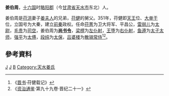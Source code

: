 '''姜伯周'''，[[十六国|十六国]]时[[略阳郡|略阳郡]]（今[[甘肃省|甘肃省]][[天水市|天水市]]东北）人。

姜伯周是[[苻洪|苻洪]]妻子[[姜夫人|姜夫人]]的兄弟，[[苻健|苻健]]的舅父。351年，苻健即[[天王_(君主)|天王]]位、[[大单于|大单于]]位，立国号为大秦，建立[[前秦|前秦]]政权。任命[[苻菁|苻菁]]为卫大将军、平昌公，[[雷弱儿|雷弱儿]]为[[太尉|太尉]]，[[毛貴_(前秦)|毛贵]]为[[司空|司空]]，姜伯周为'''[[尚书令|尚书令]]'''，[[梁楞|梁楞]]为[[左仆射|左仆射]]，[[王堕|王堕]]为[[右仆射|右仆射]]，[[鱼遵|鱼遵]]为[[太子太师|太子太师]]，[[强平|强平]]为[[太傅|太傅]]，[[段纯|段纯]]为[[太保|太保]]，[[吕婆楼|吕婆楼]]为[[散骑常侍|散骑常侍]]<ref>《[[晋书|晋书]]·苻健载记》</ref><ref>《[[资治通鉴|资治通鉴]]·第九十九卷·晋纪二十一》</ref>。
== 參考資料 ==
{{reflist}}

[[Category:前秦官员|J]]
[[Category:天水人|J]]
[[Category:姜姓|B]]
[[Category:天水姜氏|Category:天水姜氏]]